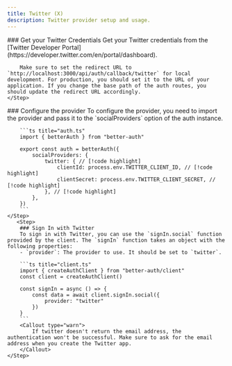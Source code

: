 ```yaml
---
title: Twitter (X)
description: Twitter provider setup and usage.
---
```


<Steps>
    <Step> 
        ### Get your Twitter Credentials
        Get your Twitter credentials from the [Twitter Developer Portal](https://developer.twitter.com/en/portal/dashboard).

        Make sure to set the redirect URL to `http://localhost:3000/api/auth/callback/twitter` for local development. For production, you should set it to the URL of your application. If you change the base path of the auth routes, you should update the redirect URL accordingly.
    </Step>

  <Step>
        ### Configure the provider
        To configure the provider, you need to import the provider and pass it to the `socialProviders` option of the auth instance.

        ```ts title="auth.ts"  
        import { betterAuth } from "better-auth" 
        
        export const auth = betterAuth({
            socialProviders: {
                twitter: { // [!code highlight]
                    clientId: process.env.TWITTER_CLIENT_ID, // [!code highlight]
                    clientSecret: process.env.TWITTER_CLIENT_SECRET, // [!code highlight]
                }, // [!code highlight]
            },
        })
        ```
    </Step>
       <Step>
        ### Sign In with Twitter 
        To sign in with Twitter, you can use the `signIn.social` function provided by the client. The `signIn` function takes an object with the following properties:
        - `provider`: The provider to use. It should be set to `twitter`.

        ```ts title="client.ts"  
        import { createAuthClient } from "better-auth/client"
        const client = createAuthClient()
        
        const signIn = async () => {
            const data = await client.signIn.social({
                provider: "twitter"
            })
        }
        ```
        <Callout type="warn">
            If twitter doesn't return the email address, the authentication won't be successful. Make sure to ask for the email address when you create the Twitter app.
        </Callout>
    </Step>
</Steps>
